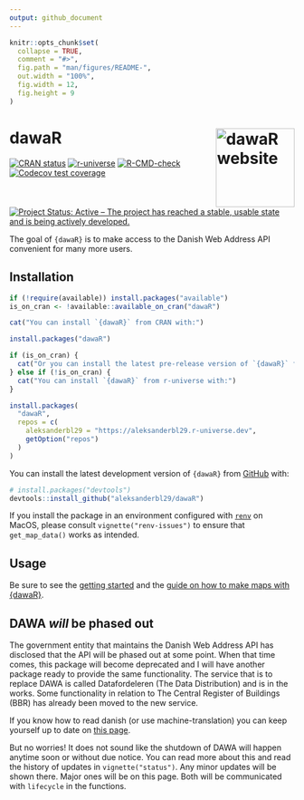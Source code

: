 ```yaml
---
output: github_document
---
```


<!-- README.md is generated from README.Rmd. Please edit that file -->

```r
knitr::opts_chunk$set(
  collapse = TRUE,
  comment = "#>",
  fig.path = "man/figures/README-",
  out.width = "100%",
  fig.width = 12,
  fig.height = 9
)
```

# dawaR <a href="https://dawar.aleksanderbl.dk/"><img src="man/figures/logo.png" align="right" height="139" alt="dawaR website" /></a>

<!-- badges: start -->
[![CRAN status](https://www.r-pkg.org/badges/version/dawaR)](https://CRAN.R-project.org/package=dawaR)
[![r-universe](https://aleksanderbl29.r-universe.dev/badges/dawaR)](https://aleksanderbl29.r-universe.dev/dawaR)
[![R-CMD-check](https://github.com/aleksanderbl29/dawaR/actions/workflows/R-CMD-check.yaml/badge.svg)](https://github.com/aleksanderbl29/dawaR/actions/workflows/R-CMD-check.yaml)
[![Codecov test coverage](https://codecov.io/gh/aleksanderbl29/dawaR/graph/badge.svg)](https://app.codecov.io/gh/aleksanderbl29/dawaR)
[![Project Status: Active – The project has reached a stable, usable state and is being actively developed.](https://www.repostatus.org/badges/latest/active.svg)](https://www.repostatus.org/#active)
<!-- badges: end -->

The goal of `{dawaR}` is to make access to the Danish Web Address API convenient for many more users.

## Installation

```r
if (!require(available)) install.packages("available")
is_on_cran <- !available::available_on_cran("dawaR")
```

```r
cat("You can install `{dawaR}` from CRAN with:")
```

```r
install.packages("dawaR")
```

```r
if (is_on_cran) {
  cat("Or you can install the latest pre-release version of `{dawaR}` from r-universe with:")
} else if (!is_on_cran) {
  cat("You can install `{dawaR}` from r-universe with:")
}
```

```r
install.packages(
  "dawaR",
  repos = c(
    aleksanderbl29 = "https://aleksanderbl29.r-universe.dev",
    getOption("repos")
  )
)
```

You can install the latest development version of `{dawaR}` from [GitHub](https://github.com/aleksanderbl29/dawaR) with:

``` r
# install.packages("devtools")
devtools::install_github("aleksanderbl29/dawaR")
```

If you install the package in an environment configured with [`renv`](https://rstudio.github.io/renv/index.html) on MacOS, please consult `vignette("renv-issues")` to ensure that `get_map_data()` works as intended.

## Usage

Be sure to see the [getting started](https://dawar.aleksanderbl.dk/articles/dawaR.html) and the [guide on how to make maps with {dawaR}](https://dawar.aleksanderbl.dk/articles/printing_maps.html).

## DAWA *will* be phased out

The government entity that maintains the Danish Web Address API has disclosed that the API will be phased out at some point. When that time comes, this package will become deprecated and I will have another package ready to provide the same functionality. The service that is to replace DAWA is called Datafordeleren (The Data Distribution) and is in the works. Some functionality in relation to The Central Register of Buildings (BBR) has already been moved to the new service.

If you know how to read danish (or use machine-translation) you can keep yourself up to date on [this page](https://dataforsyningen.dk/data/4924).

But no worries! It does not sound like the shutdown of DAWA will happen anytime soon or without due notice. You can read more about this and read the history of updates in `vignette("status")`. Any minor updates will be shown there. Major ones will be on this page. Both will be communicated with `lifecycle` in the functions.
